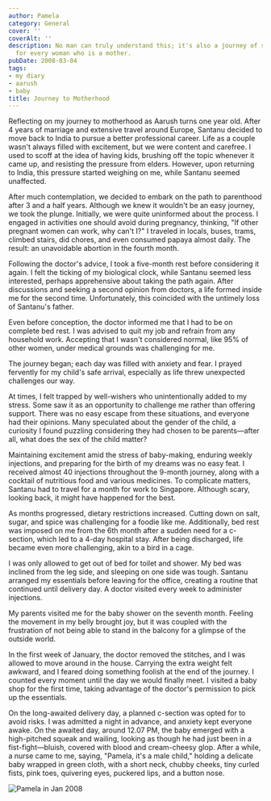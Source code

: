 ```yaml
---
author: Pamela
category: General
cover: ''
coverAlt: ''
description: No man can truly understand this; it's also a journey of self-discovery
  for every woman who is a mother.
pubDate: 2008-03-04
tags:
- my diary
- aarush
- baby
title: Journey to Motherhood
---
```





Reflecting on my journey to motherhood as Aarush turns one year old. After 4 years of marriage and extensive travel around Europe, Santanu decided to move back to India to pursue a better professional career. Life as a couple wasn't always filled with excitement, but we were content and carefree. I used to scoff at the idea of having kids, brushing off the topic whenever it came up, and resisting the pressure from elders. However, upon returning to India, this pressure started weighing on me, while Santanu seemed unaffected.

After much contemplation, we decided to embark on the path to parenthood after 3 and a half years. Although we knew it wouldn't be an easy journey, we took the plunge. Initially, we were quite uninformed about the process. I engaged in activities one should avoid during pregnancy, thinking, "If other pregnant women can work, why can't I?" I traveled in locals, buses, trams, climbed stairs, did chores, and even consumed papaya almost daily. The result: an unavoidable abortion in the fourth month.

Following the doctor's advice, I took a five-month rest before considering it again. I felt the ticking of my biological clock, while Santanu seemed less interested, perhaps apprehensive about taking the path again. After discussions and seeking a second opinion from doctors, a life formed inside me for the second time. Unfortunately, this coincided with the untimely loss of Santanu's father.

Even before conception, the doctor informed me that I had to be on complete bed rest. I was advised to quit my job and refrain from any household work. Accepting that I wasn't considered normal, like 95% of other women, under medical grounds was challenging for me.

The journey began; each day was filled with anxiety and fear. I prayed fervently for my child's safe arrival, especially as life threw unexpected challenges our way.

At times, I felt trapped by well-wishers who unintentionally added to my stress. Some saw it as an opportunity to challenge me rather than offering support. There was no easy escape from these situations, and everyone had their opinions. Many speculated about the gender of the child, a curiosity I found puzzling considering they had chosen to be parents—after all, what does the sex of the child matter?

Maintaining excitement amid the stress of baby-making, enduring weekly injections, and preparing for the birth of my dreams was no easy feat. I received almost 40 injections throughout the 9-month journey, along with a cocktail of nutritious food and various medicines. To complicate matters, Santanu had to travel for a month for work to Singapore. Although scary, looking back, it might have happened for the best.

As months progressed, dietary restrictions increased. Cutting down on salt, sugar, and spice was challenging for a foodie like me. Additionally, bed rest was imposed on me from the 6th month after a sudden need for a c-section, which led to a 4-day hospital stay. After being discharged, life became even more challenging, akin to a bird in a cage.

I was only allowed to get out of bed for toilet and shower. My bed was inclined from the leg side, and sleeping on one side was tough. Santanu arranged my essentials before leaving for the office, creating a routine that continued until delivery day. A doctor visited every week to administer injections.

My parents visited me for the baby shower on the seventh month. Feeling the movement in my belly brought joy, but it was coupled with the frustration of not being able to stand in the balcony for a glimpse of the outside world.

In the first week of January, the doctor removed the stitches, and I was allowed to move around in the house. Carrying the extra weight felt awkward, and I feared doing something foolish at the end of the journey. I counted every moment until the day we would finally meet. I visited a baby shop for the first time, taking advantage of the doctor's permission to pick up the essentials.

On the long-awaited delivery day, a planned c-section was opted for to avoid risks. I was admitted a night in advance, and anxiety kept everyone awake. On the awaited day, around 12.07 PM, the baby emerged with a high-pitched squeak and wailing, looking as though he had just been in a fist-fight—bluish, covered with blood and cream-cheesy glop. After a while, a nurse came to me, saying, "Pamela, it's a male child," holding a delicate baby wrapped in green cloth, with a short neck, chubby cheeks, tiny curled fists, pink toes, quivering eyes, puckered lips, and a button nose.

<Image src={pic1} alt="Pamela in Jan 2008"/>